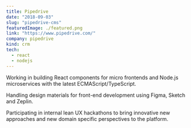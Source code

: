 ```yaml
---
title: Pipedrive
date: "2018-09-03"
slug: "pipedrive-cms"
featuredImage: ./featured.png
link: "https://www.pipedrive.com/"
company: pipedrive
kind: crm
tech:
  - react
  - nodejs
---
```


Working in building React components for micro frontends and Node.js microservices with the latest ECMAScript/TypeScript.

Handling design materials for front-end development using Figma, Sketch and Zeplin.

Participating in internal lean UX hackathons to bring innovative new approaches and new domain specific perspectives to the platform.
